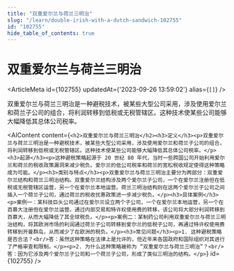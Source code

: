 ```yaml
---
title: "双重爱尔兰与荷兰三明治"
slug: "/learn/double-irish-with-a-dutch-sandwich-102755"
id: "102755"
hide_table_of_contents: true
---
```



# 双重爱尔兰与荷兰三明治

<ArticleMeta id={102755} updatedAt={'2023-09-26 13:59:02'} alias={`[]`} />
<div className='border-solid border-b border-t-0 my-4 border-[var(--ifm-color-gray-300)]' />

双重爱尔兰与荷兰三明治是一种避税技术，被某些大型公司采用，涉及使用爱尔兰和荷兰子公司的组合，将利润转移到低税或无税管辖区。这种技术使某些公司能够大幅降低其总体公司税率。

<AIContent content={`<h2>双重爱尔兰与荷兰三明治</h2><h3>定义</h3><p>双重爱尔兰与荷兰三明治是一种避税技术，被某些大型公司采用，涉及使用爱尔兰和荷兰子公司的组合，将利润转移到低税或无税管辖区。这种技术使某些公司能够大幅降低其总体公司税率。</p><h3>起源</h3><p>这种避税策略起源于 20 世纪 80 年代，当时一些跨国公司开始利用爱尔兰和荷兰的税收政策漏洞来减少税负。爱尔兰的低公司税率和荷兰的宽松税收规定使得这种策略成为可能。</p><h3>类别与特点</h3><p>双重爱尔兰与荷兰三明治主要分为两部分：双重爱尔兰结构和荷兰三明治结构。双重爱尔兰结构涉及两个爱尔兰子公司，一个在爱尔兰注册但在低税或无税管辖区运营，另一个在爱尔兰本地运营。荷兰三明治结构则在这两个爱尔兰子公司之间插入一个荷兰子公司，通过荷兰的税收优惠政策进一步减少税负。</p><h3>具体案例</h3><p>案例一：某科技巨头公司通过在爱尔兰设立两个子公司，一个在爱尔兰本地运营，另一个在百慕大注册但在爱尔兰运营。通过内部交易和特许权使用费的转移，该公司将大部分利润转移到百慕大，从而大幅降低了其全球税负。</p><p>案例二：某制药公司利用双重爱尔兰与荷兰三明治结构，将其欧洲市场的利润通过荷兰子公司转移到爱尔兰的低税子公司，再通过特许权使用费转移到开曼群岛，从而减少了在欧洲的税负。</p><h3>常见问题</h3><p>1. 这种避税策略是否合法？<br/>答：虽然这种策略在法律上是允许的，但近年来各国政府和国际组织对其进行了严格审查和限制。</p><p>2. 为什么这种策略被称为 “双重爱尔兰与荷兰三明治”？<br/>答：因为它涉及两个爱尔兰子公司和一个荷兰子公司，形成了类似三明治的结构。</p>`} id={102755} />
